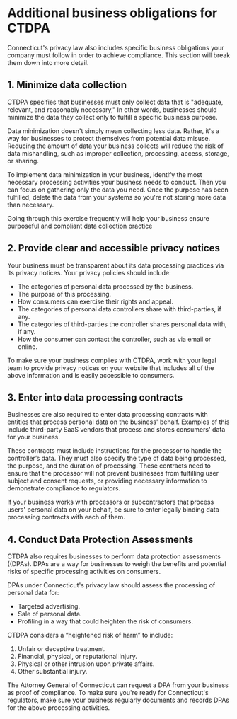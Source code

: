 # Additional business obligations for CTDPA

Connecticut's privacy law also includes specific business obligations your company must follow in order to achieve compliance. This section will break them down into more detail.

## 1. Minimize data collection
CTDPA specifies that businesses must only collect data that is "adequate, relevant, and reasonably necessary," In other words, businesses should minimize the data they collect only to fulfill a specific business purpose. 

Data minimization doesn't simply mean collecting less data. Rather, it's a way for businesses to protect themselves from potential data misuse. Reducing the amount of data your business collects will reduce the risk of data mishandling, such as improper collection, processing, access, storage, or sharing.

To implement data minimization in your business, identify the most necessary processing activities your business needs to conduct. Then you can focus on gathering only the data you need. Once the purpose has been fulfilled, delete the data from your systems so you're not storing more data than necessary. 

Going through this exercise frequently will help your business ensure purposeful and compliant data collection practice

## 2. Provide clear and accessible privacy notices
Your business must be transparent about its data processing practices via its privacy notices. Your privacy policies should include:

- The categories of personal data processed by the business.
- The purpose of this processing.
- How consumers can exercise their rights and appeal.
- The categories of personal data controllers share with third-parties, if any.
- The categories of third-parties the controller shares personal data with, if any.
- How the consumer can contact the controller, such as via email or online.

To make sure your business complies with CTDPA, work with your legal team to provide privacy notices on your website that includes all of the above information and is easily accessible to consumers.

## 3. Enter into data processing contracts
Businesses are also required to enter data processing contracts with entities that process personal data on the business' behalf. Examples of this include third-party SaaS vendors that process and stores consumers' data for your business. 

These contracts must include instructions for the processor to handle the controller’s data. They must also specify the type of data being processed, the purpose, and the duration of processing. These contracts need to ensure that the processor will not prevent businesses from fulfilling user subject and consent requests, or providing necessary information to demonstrate compliance to regulators. 

If your business works with processors or subcontractors that process users' personal data on your behalf, be sure to enter legally binding data processing contracts with each of them.

## 4. Conduct Data Protection Assessments
CTDPA also requires businesses to perform data protection assessments ((DPAs). DPAs are a way for businesses to weigh the benefits and potential risks of specific processing activities on consumers. 

DPAs under Connecticut's privacy law should assess the processing of personal data for:

- Targeted advertising.
- Sale of personal data.
- Profiling in a way that could heighten the risk of consumers.

CTDPA considers a “heightened risk of harm” to include:

1. Unfair or deceptive treatment.
2. Financial, physical, or reputational injury.
3. Physical or other intrusion upon private affairs.
4. Other substantial injury. 

The Attorney General of Connecticut can request a DPA from your business as proof of compliance. To make sure you're ready for Connecticut's regulators, make sure your business regularly documents and records DPAs for the above processing activities.